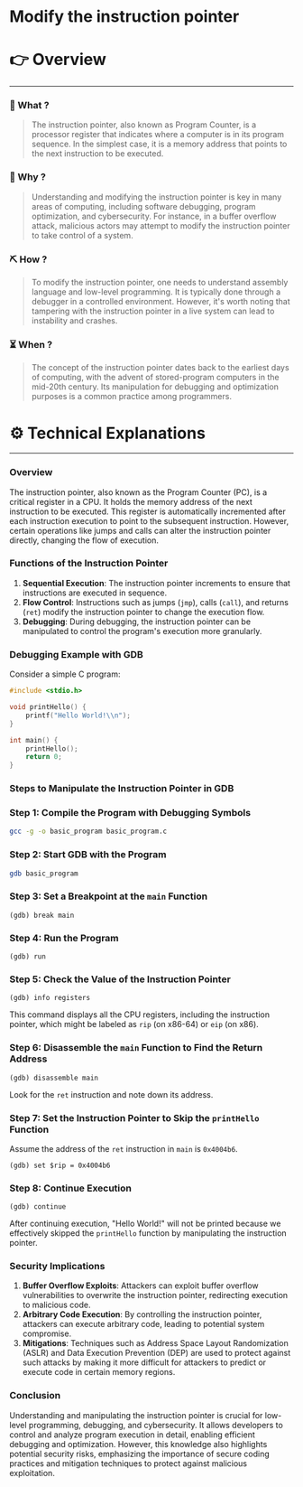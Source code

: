 # Modify the instruction pointer


# 👉 Overview

---

### 👀 What ?

> The instruction pointer, also known as Program Counter, is a processor register that indicates where a computer is in its program sequence. In the simplest case, it is a memory address that points to the next instruction to be executed.
> 

### 🧐 Why ?

> Understanding and modifying the instruction pointer is key in many areas of computing, including software debugging, program optimization, and cybersecurity. For instance, in a buffer overflow attack, malicious actors may attempt to modify the instruction pointer to take control of a system.
> 

### ⛏️ How ?

> To modify the instruction pointer, one needs to understand assembly language and low-level programming. It is typically done through a debugger in a controlled environment. However, it's worth noting that tampering with the instruction pointer in a live system can lead to instability and crashes.
> 

### ⏳ When ?

> The concept of the instruction pointer dates back to the earliest days of computing, with the advent of stored-program computers in the mid-20th century. Its manipulation for debugging and optimization purposes is a common practice among programmers.
> 

# ⚙️ Technical Explanations

---

### Overview

The instruction pointer, also known as the Program Counter (PC), is a critical register in a CPU. It holds the memory address of the next instruction to be executed. This register is automatically incremented after each instruction execution to point to the subsequent instruction. However, certain operations like jumps and calls can alter the instruction pointer directly, changing the flow of execution.

### Functions of the Instruction Pointer

1. **Sequential Execution**: The instruction pointer increments to ensure that instructions are executed in sequence.
2. **Flow Control**: Instructions such as jumps (`jmp`), calls (`call`), and returns (`ret`) modify the instruction pointer to change the execution flow.
3. **Debugging**: During debugging, the instruction pointer can be manipulated to control the program's execution more granularly.

### Debugging Example with GDB

Consider a simple C program:

```c
#include <stdio.h>

void printHello() {
    printf("Hello World!\\n");
}

int main() {
    printHello();
    return 0;
}

```

### Steps to Manipulate the Instruction Pointer in GDB

### Step 1: Compile the Program with Debugging Symbols

```bash
gcc -g -o basic_program basic_program.c

```

### Step 2: Start GDB with the Program

```bash
gdb basic_program

```

### Step 3: Set a Breakpoint at the `main` Function

```
(gdb) break main

```

### Step 4: Run the Program

```
(gdb) run

```

### Step 5: Check the Value of the Instruction Pointer

```
(gdb) info registers

```

This command displays all the CPU registers, including the instruction pointer, which might be labeled as `rip` (on x86-64) or `eip` (on x86).

### Step 6: Disassemble the `main` Function to Find the Return Address

```
(gdb) disassemble main

```

Look for the `ret` instruction and note down its address.

### Step 7: Set the Instruction Pointer to Skip the `printHello` Function

Assume the address of the `ret` instruction in `main` is `0x4004b6`.

```
(gdb) set $rip = 0x4004b6

```

### Step 8: Continue Execution

```
(gdb) continue

```

After continuing execution, "Hello World!" will not be printed because we effectively skipped the `printHello` function by manipulating the instruction pointer.

### Security Implications

1. **Buffer Overflow Exploits**: Attackers can exploit buffer overflow vulnerabilities to overwrite the instruction pointer, redirecting execution to malicious code.
2. **Arbitrary Code Execution**: By controlling the instruction pointer, attackers can execute arbitrary code, leading to potential system compromise.
3. **Mitigations**: Techniques such as Address Space Layout Randomization (ASLR) and Data Execution Prevention (DEP) are used to protect against such attacks by making it more difficult for attackers to predict or execute code in certain memory regions.

### Conclusion

Understanding and manipulating the instruction pointer is crucial for low-level programming, debugging, and cybersecurity. It allows developers to control and analyze program execution in detail, enabling efficient debugging and optimization. However, this knowledge also highlights potential security risks, emphasizing the importance of secure coding practices and mitigation techniques to protect against malicious exploitation.
